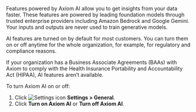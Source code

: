 Features powered by Axiom AI allow you to get insights from your data faster. These features are powered by leading foundation models through trusted enterprise providers including Amazon Bedrock and Google Gemini. Your inputs and outputs are never used to train generative models.

AI features are turned on by default for most customers. You can turn them on or off anytime for the whole organization, for example, for regulatory and compliance reasons.

<Info>
If your organization has a Business Associate Agreements (BAAs) with Axiom to comply with the Health Insurance Portability and Accountability Act (HIPAA), AI features aren’t available.
</Info>

To turn Axiom AI on or off:

1. Click <img src="/doc-assets/icons/settings.svg" className="inline-icon" alt="Settings icon" /> **Settings > General**.
1. Click **Turn on Axiom AI** or **Turn off Axiom AI**.